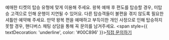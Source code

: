 예매한 티켓의 탑승 유형에 맞게 이용해 주세요. 왕복 예매 후 편도를 탑승할 경우, 미탑승 고객으로 인해 운행이 지연될 수 있어요. 다른 탑승객들이 불편을 겪지 않도록 필요한 셔틀만 예약해 주세요.
만약 왕복 편을 예매하고 부득이한 개인 사정으로 인해 탑승하지 못할 경우, 핸디버스 채팅 상담을 통해 꼭 문의를 남겨주세요.
<span style={{ textDecoration: 'underline', color: '#00C896' }}>[직접 문의하기](https://pf.kakao.com/_AxncxhG)</span>